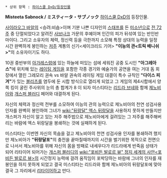  * 상위 항목 : [[하이스쿨 D×D/등장인물]]

'''Misteeta Sabnock / ミスティータ・サブノック'''
[[하이스쿨 DxD]]의 등장인물.

[[사이라오그 바알]]의 <승려:비숍>이며 기분 나쁜 디자인의 [[스태프]]를 든 [[미소년]]으로 [[전 72주]] 중 단절되었다고 알려진 [[사브나크]] 가문의 후예이며 인간의 피가 뒤섞여 있는 반인반마이다. 그리고 소유자의 체력, 정신력 등을 극한까지 소모해 특정 상대의 능력을 일정 시간 완벽하게 봉인하는 [[저주]] 계통의 신기<세이크리드 기어> '''"이능의 관<트릭 배니쉬>"'''의 소유자이기도 하다. 

10권 중반부의 [[아가레스]]령에 있는 하늘에 떠있는 섬에 세워진 공중 도시인 '''"아그레아스"'''에 위치해 있는 [[레이팅 게임]]을 포함한 각종 경기와 예술가의 공연을 여는 거대 돔 회장에서 열린 그레모리 권속 vs 바알 권속의 레이팅 게임 대결이 특수 규칙인 '''"다이스 피겨"'''가 있는 [[블리츠]]를 염두에 둔 시합 방식으로 열리게 되었고 그 게임의 제4시합에서 양쪽 킹이 굴린 주사위의 눈의 총 합계가 8 이 되자 미스티타는 [[리드라 브네]]와 함께 [[제노비아]]와 [[개스퍼 블러디]] 페어와 대결하게 된다.

자신의 체력과 정신력 전부를 소모하여 이능의 관의 능력으로 제노비아의 천연 성검사용 인자를 완벽히 봉인하여 그녀가 [[wiki:"뒤랑달" 엑스 뒤랑달]]을 사용하지 못하게 만들지만 개스퍼가 자신이 알고 있는 저주 해주법으로 제노비아에게 걸려있는 그 저주를 해주해버리는 바람에 엑스 뒤랑달을 봉쇄하는 것에 실패하게 된다.

미스티타는 이번엔 자신의 목숨을 걸고 제노비아의 천연 성검사용 인자를 봉쇄하려 했지만 제노비아가 '''"뒤랑달포"'''의 충전을 끝마칠때까지의 시간을 벌기위한 목적으로 전면으로 나서서 제노비아를 위해 자신의 몸을 방패로 내세우다가 리드라에게 반죽음 상태가 되어 리타이어 되어가는 [[개스퍼 블러디]]의 [[wiki:"포비든 발로르 뷰" 정지 세계의 사안<포비든 발로르 뷰>]]의 시간정지 능력에 걸려 움직임이 포박당하는 바람에 그녀의 인자를 재봉인을 하지 못하게 되었고 결국 미스티타는 리드라와 함께 제노비아의 뒤랑달포에 맞아 결국 그 자리에서 [[리타이어]]하고 만다.
